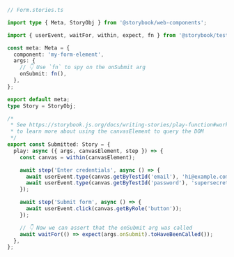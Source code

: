 ```ts
// Form.stories.ts

import type { Meta, StoryObj } from '@storybook/web-components';

import { userEvent, waitFor, within, expect, fn } from '@storybook/test';

const meta: Meta = {
  component: 'my-form-element',
  args: {
    // 👇 Use `fn` to spy on the onSubmit arg
    onSubmit: fn(),
  },
};

export default meta;
type Story = StoryObj;

/*
 * See https://storybook.js.org/docs/writing-stories/play-function#working-with-the-canvas
 * to learn more about using the canvasElement to query the DOM
 */
export const Submitted: Story = {
  play: async ({ args, canvasElement, step }) => {
    const canvas = within(canvasElement);

    await step('Enter credentials', async () => {
      await userEvent.type(canvas.getByTestId('email'), 'hi@example.com');
      await userEvent.type(canvas.getByTestId('password'), 'supersecret');
    });

    await step('Submit form', async () => {
      await userEvent.click(canvas.getByRole('button'));
    });

    // 👇 Now we can assert that the onSubmit arg was called
    await waitFor(() => expect(args.onSubmit).toHaveBeenCalled());
  },
};
```
